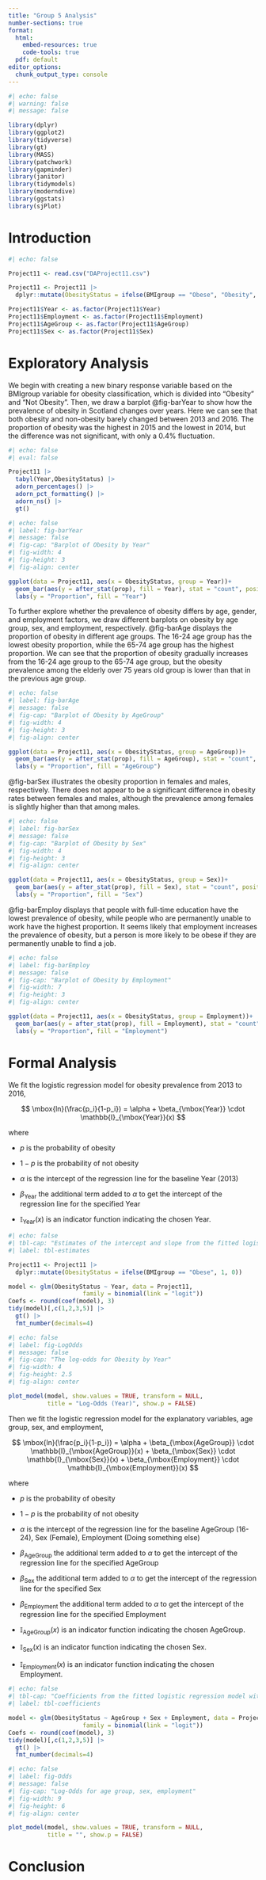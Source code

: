 ```yaml
---
title: "Group 5 Analysis"
number-sections: true
format: 
  html:
    embed-resources: true
    code-tools: true
  pdf: default
editor_options: 
  chunk_output_type: console
---
```


```r
#| echo: false
#| warning: false
#| message: false

library(dplyr)
library(ggplot2)
library(tidyverse)
library(gt)
library(MASS)
library(patchwork)
library(gapminder)
library(janitor)
library(tidymodels)
library(moderndive)
library(ggstats)
library(sjPlot)
```

# Introduction {#sec-intro}

```r
#| echo: false

Project11 <- read.csv("DAProject11.csv")

Project11 <- Project11 |>
  dplyr::mutate(ObesityStatus = ifelse(BMIgroup == "Obese", "Obesity", "Not Obesity"))

Project11$Year <- as.factor(Project11$Year)
Project11$Employment <- as.factor(Project11$Employment)
Project11$AgeGroup <- as.factor(Project11$AgeGroup)
Project11$Sex <- as.factor(Project11$Sex)
```

# Exploratory Analysis {#sec-exp}

We begin with creating a new binary response variable based on the BMIgroup variable for obesity classification, which is divided into "Obesity" and "Not Obesity". Then, we draw a barplot @fig-barYear to show how the prevalence of obesity in Scotland changes over years. Here we can see that both obesity and non-obesity barely changed between 2013 and 2016. The proportion of obesity was the highest in 2015 and the lowest in 2014, but the difference was not significant, with only a 0.4% fluctuation.

```r
#| echo: false
#| eval: false

Project11 |>
  tabyl(Year,ObesityStatus) |>
  adorn_percentages() |>
  adorn_pct_formatting() |>
  adorn_ns() |>
  gt()
```

```r
#| echo: false
#| label: fig-barYear
#| message: false
#| fig-cap: "Barplot of Obesity by Year"
#| fig-width: 4
#| fig-height: 3
#| fig-align: center

ggplot(data = Project11, aes(x = ObesityStatus, group = Year))+
  geom_bar(aes(y = after_stat(prop), fill = Year), stat = "count", position = "dodge") +
  labs(y = "Proportion", fill = "Year")
```

To further explore whether the prevalence of obesity differs by age, gender, and employment factors, we draw different barplots on obesity by age group, sex, and employment, respectively. @fig-barAge displays the proportion of obesity in different age groups. The 16-24 age group has the lowest obesity proportion, while the 65-74 age group has the highest proportion. We can see that the proportion of obesity gradually increases from the 16-24 age group to the 65-74 age group, but the obesity prevalence among the elderly over 75 years old group is lower than that in the previous age group.

```r
#| echo: false
#| label: fig-barAge
#| message: false
#| fig-cap: "Barplot of Obesity by AgeGroup"
#| fig-width: 4
#| fig-height: 3
#| fig-align: center

ggplot(data = Project11, aes(x = ObesityStatus, group = AgeGroup))+
  geom_bar(aes(y = after_stat(prop), fill = AgeGroup), stat = "count", position = "dodge") +
  labs(y = "Proportion", fill = "AgeGroup")
```

@fig-barSex illustrates the obesity proportion in females and males, respectively. There does not appear to be a significant difference in obesity rates between females and males, although the prevalence among females is slightly higher than that among males.

```r
#| echo: false
#| label: fig-barSex
#| message: false
#| fig-cap: "Barplot of Obesity by Sex"
#| fig-width: 4
#| fig-height: 3
#| fig-align: center

ggplot(data = Project11, aes(x = ObesityStatus, group = Sex))+
  geom_bar(aes(y = after_stat(prop), fill = Sex), stat = "count", position = "dodge") +
  labs(y = "Proportion", fill = "Sex")
```

@fig-barEmploy displays that people with full-time education have the lowest prevalence of obesity, while people who are permanently unable to work have the highest proportion. It seems likely that employment increases the prevalence of obesity, but a person is more likely to be obese if they are permanently unable to find a job.

```r
#| echo: false
#| label: fig-barEmploy
#| message: false
#| fig-cap: "Barplot of Obesity by Employment"
#| fig-width: 7
#| fig-height: 3
#| fig-align: center

ggplot(data = Project11, aes(x = ObesityStatus, group = Employment))+
  geom_bar(aes(y = after_stat(prop), fill = Employment), stat = "count", position = "dodge") +
  labs(y = "Proportion", fill = "Employment")
```

# Formal Analysis {#sec-formal}

We fit the logistic regression model for obesity prevalence from 2013 to 2016,

$$
\mbox{ln}(\frac{p_i}{1-p_i}) = \alpha + \beta_{\mbox{Year}} \cdot \mathbb{I}_{\mbox{Year}}(x)
$$

where

-   $p$ is the probability of obesity

-   $1-p$ is the probability of not obesity

-   $\alpha$ is the intercept of the regression line for the baseline Year (2013)

-   $\beta_{\mbox{Year}}$ the additional term added to $\alpha$ to get the intercept of the regression line for the specified Year

-   $\mathbb{I}_{\mbox{Year}}(x)$ is an indicator function indicating the chosen Year.

```r
#| echo: false
#| tbl-cap: "Estimates of the intercept and slope from the fitted logistic regression model"
#| label: tbl-estimates

Project11 <- Project11 |>
  dplyr::mutate(ObesityStatus = ifelse(BMIgroup == "Obese", 1, 0))

model <- glm(ObesityStatus ~ Year, data = Project11,
                     family = binomial(link = "logit")) 
Coefs <- round(coef(model), 3)
tidy(model)[,c(1,2,3,5)] |>
  gt() |>
  fmt_number(decimals=4)
```

```r
#| echo: false
#| label: fig-LogOdds
#| message: false
#| fig-cap: "The log-odds for Obesity by Year"
#| fig-width: 4
#| fig-height: 2.5
#| fig-align: center

plot_model(model, show.values = TRUE, transform = NULL,
           title = "Log-Odds (Year)", show.p = FALSE)

```

Then we fit the logistic regression model for the explanatory variables, age group, sex, and employment,

$$
\mbox{ln}(\frac{p_i}{1-p_i}) = \alpha + \beta_{\mbox{AgeGroup}} \cdot \mathbb{I}_{\mbox{AgeGroup}}(x) + \beta_{\mbox{Sex}} \cdot \mathbb{I}_{\mbox{Sex}}(x) + \beta_{\mbox{Employment}} \cdot \mathbb{I}_{\mbox{Employment}}(x)
$$

where

-   $p$ is the probability of obesity

-   $1-p$ is the probability of not obesity

-   $\alpha$ is the intercept of the regression line for the baseline AgeGroup (16-24), Sex (Female), Employment (Doing something else)

-   $\beta_{\mbox{AgeGroup}}$ the additional term added to $\alpha$ to get the intercept of the regression line for the specified AgeGroup

-   $\beta_{\mbox{Sex}}$ the additional term added to $\alpha$ to get the intercept of the regression line for the specified Sex

-   $\beta_{\mbox{Employment}}$ the additional term added to $\alpha$ to get the intercept of the regression line for the specified Employment

-   $\mathbb{I}_{\mbox{AgeGroup}}(x)$ is an indicator function indicating the chosen AgeGroup.

-   $\mathbb{I}_{\mbox{Sex}}(x)$ is an indicator function indicating the chosen Sex.

-   $\mathbb{I}_{\mbox{Employment}}(x)$ is an indicator function indicating the chosen Employment.

```r
#| echo: false
#| tbl-cap: "Coefficients from the fitted logistic regression model with all explanatory variables"
#| label: tbl-coefficients

model <- glm(ObesityStatus ~ AgeGroup + Sex + Employment, data = Project11,
                     family = binomial(link = "logit")) 
Coefs <- round(coef(model), 3)
tidy(model)[,c(1,2,3,5)] |>
  gt() |>
  fmt_number(decimals=4)
```

```r
#| echo: false
#| label: fig-Odds
#| message: false
#| fig-cap: "Log-Odds for age group, sex, employment"
#| fig-width: 9
#| fig-height: 6
#| fig-align: center

plot_model(model, show.values = TRUE, transform = NULL,
           title = "", show.p = FALSE)
```

# Conclusion {#sec-con}
